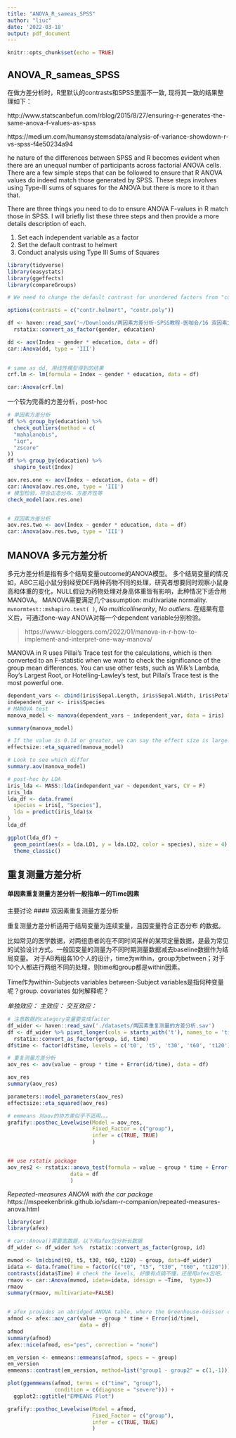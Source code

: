```yaml
---
title: "ANOVA_R_sameas_SPSS"
author: "liuc"
date: '2022-03-18'
output: pdf_document
---
```


```r
knitr::opts_chunk$set(echo = TRUE)
```

## ANOVA_R_sameas_SPSS

在做方差分析时，R里默认的contrasts和SPSS里面不一致, 现将其一致的结果整理如下：

http://www.statscanbefun.com/rblog/2015/8/27/ensuring-r-generates-the-same-anova-f-values-as-spss

https://medium.com/humansystemsdata/analysis-of-variance-showdown-r-vs-spss-f4e50234a94

he nature of the differences between SPSS and R becomes evident when there are an unequal number of participants across factorial ANOVA cells. There are a few simple steps that can be followed to ensure that R ANOVA values do indeed match those generated by SPSS. These steps involves using Type-III sums of squares for the ANOVA but there is more to it than that.


There are three things you need to do to ensure ANOVA F-values in R match those in SPSS. I will briefly list these three steps and then provide a more details description of each.

1. Set each independent variable as a factor
2. Set the default contrast to helmert
3. Conduct analysis using Type III Sums of Squares


```r
library(tidyverse)
library(easystats)
library(ggeffects)
library(compareGroups)
```


```r
# We need to change the default contrast for unordered factors from "cont.treatment" to "contr.helmert". We do this with the command below

options(contrasts = c("contr.helmert", "contr.poly"))

df <- haven::read_sav('~/Downloads/两因素方差分析-SPSS教程-医咖会/16 双因素方差分析.sav') %>% 
  rstatix::convert_as_factor(gender, education)

dd <- aov(Index ~ gender * education, data = df)
car::Anova(dd, type = 'III')
           
```

```r
# same as dd, 用线性模型得到的结果
crf.lm <- lm(formula = Index ~ gender * education, data = df)

car::Anova(crf.lm)


```

一个较为完善的方差分析，post-hoc

```r
# 单因素方差分析
df %>% group_by(education) %>% 
  check_outliers(method = c(
  "mahalanobis",
  "iqr",
  "zscore"
))
df %>% group_by(education) %>% 
  shapiro_test(Index)

aov.res.one <- aov(Index ~ education, data = df)
car::Anova(aov.res.one, type = 'III')
# 模型检验，符合正态分布、方差齐性等
check_model(aov.res.one)


# 双因素方差分析
aov.res.two <- aov(Index ~ gender * education, data = df)
car::Anova(aov.res.two, type = 'III')


```


## MANOVA 多元方差分析
多元方差分析是指有多个结局变量outcome的ANOVA模型。
多个结局变量的情况如，ABC三组小鼠分别经受DEF两种药物不同的处理，研究者想要同时观察小鼠身高和体重的变化，NULL假设为药物处理对身高体重皆有影响，此种情况下适合用MANOVA。
MANOVA需要满足几个assumption: multivariate normality. `mvnormtest::mshapiro.test( )`, *No multicollinearity*, *No outliers*.
在结果有意义后，可通过one-way ANOVA对每一个dependent variable分别检验。

> https://www.r-bloggers.com/2022/01/manova-in-r-how-to-implement-and-interpret-one-way-manova/

MANOVA in R uses Pillai’s Trace test for the calculations, which is then converted to an F-statistic when we want to check the significance of the group mean differences. You can use other tests, such as Wilk’s Lambda, Roy’s Largest Root, or Hotelling-Lawley’s test, but Pillai’s Trace test is the most powerful one.
```r
dependent_vars <- cbind(iris$Sepal.Length, iris$Sepal.Width, iris$Petal.Length, iris$Petal.Width)
independent_var <- iris$Species
# MANOVA test
manova_model <- manova(dependent_vars ~ independent_var, data = iris)

summary(manova_model)

# If the value is 0.14 or greater, we can say the effect size is large.
effectsize::eta_squared(manova_model)

# Look to see which differ
summary.aov(manova_model)

# post-hoc by LDA
iris_lda <- MASS::lda(independent_var ~ dependent_vars, CV = F)
iris_lda
lda_df <- data.frame(
  species = iris[, "Species"],
  lda = predict(iris_lda)$x
)
lda_df

ggplot(lda_df) +
  geom_point(aes(x = lda.LD1, y = lda.LD2, color = species), size = 4) +
  theme_classic()
```




## 重复测量方差分析
#### 单因素重复测量方差分析一般指单一的Time因素
主要讨论
#### 双因素重复测量方差分析

重复测量方差分析适用于结局变量为连续变量，且因变量符合正态分布 的数据。

比如常见的医学数据，对两组患者的在不同时间采样的某项定量数据，是最为常见的试验设计方式。一般因变量的测量为不同时期测量数据减去baseline数据作为结局变量。
对于AB两组各10个人的设计，time为within，group为between；对于10个人都进行两组不同的处理，则time和group都是within因素。

Time作为within-Subjects variables
between-Subject variables是指何种变量呢？group.
covariates 如何解释呢？

*单独效应：*
*主效应：*
*交互效应：*


```r
# 注意数据的category变量要变成factor
df_wider <- haven::read_sav('./datasets/两因素重复测量的方差分析.sav')
df <- df_wider %>% pivot_longer(cols = starts_with('t'), names_to = 'time', values_to = 'value') %>% 
  rstatix::convert_as_factor(group, id, time)
df$time <- factor(df$time, levels = c('t0', 't5', 't30', 't60', 't120'))

# 重复测量方差分析
aov_res <- aov(value ~ group * time + Error(id/time), data = df)

aov_res
summary(aov_res)

parameters::model_parameters(aov_res)
effectsize::eta_squared(aov_res)

# emmeans 对aov的协方差似乎不适用。。。
grafify::posthoc_Levelwise(Model = aov_res,
                           Fixed_Factor = c("group"),
                           infer = c(TRUE, TRUE)
                           )


## use rstatix package
aov_res2 <- rstatix::anova_test(formula = value ~ group * time + Error(id/time),
                    data = df
                    )


```

*Repeated-measures ANOVA with the car package*
https://mspeekenbrink.github.io/sdam-r-companion/repeated-measures-anova.html

```r
library(car)
library(afex)

# car::Anova()需要宽数据，以下用afex包分析长数据
df_wider <- df_wider %>%  rstatix::convert_as_factor(group, id)

mvmod <- lm(cbind(t0, t5, t30, t60, t120) ~ group, data=df_wider)
idata <- data.frame(Time = factor(c("t0", "t5", "t30", "t60", "t120")))
contrasts(idata$Time) # check the levels, 好像有点搞不懂，还是用afex包吧。
rmaov <- car::Anova(mvmod, idata=idata, idesign = ~Time,  type=3)
rmaov
summary(rmaov, multivariate=FALSE)


# afex provides an abridged ANOVA table, where the Greenhouse-Geisser correction is automatically applied
afmod <- afex::aov_car(value ~ group * time + Error(id/time), 
                       data = df)
afmod
summary(afmod)
afex::nice(afmod, es="pes", correction = "none")

em_version <- emmeans::emmeans(afmod, specs = ~ group)
em_version
emmeans::contrast(em_version, method=list("group1 - group2" = c(1,-1)))

plot(ggemmeans(afmod, terms = c("time", "group"),
               condition = c(diagnose = "severe"))) +
  ggplot2::ggtitle("EMMEANS Plot")

grafify::posthoc_Levelwise(Model = afmod,
                           Fixed_Factor = c("group"),
                           infer = c(TRUE, TRUE)
                           )

```







